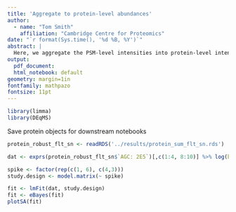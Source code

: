```yaml
---
title: 'Aggregate to protein-level abundances'
author:
  - name: "Tom Smith"
    affiliation: "Cambridge Centre for Proteomics"
date: "`r format(Sys.time(), '%d %B, %Y')`"
abstract: | 
  Here, we aggregate the PSM-level intensities into protein-level intensities
output:
  pdf_document:
  html_notebook: default
geometry: margin=1in
fontfamily: mathpazo
fontsize: 11pt
---
```


```r
library(limma)
library(DEqMS)
```

Save protein objects for downstream notebooks
```r
protein_robust_flt_sn <- readRDS('../results/protein_sum_flt_sn.rds')
```


```r
dat <- exprs(protein_robust_flt_sn$`AGC: 2E5`)[,c(1:4, 8:10)] %>% log(base=2)

spike <- factor(rep(c(1, 6), c(4,3)))
study.design <- model.matrix(~ spike)

fit <- lmFit(dat, study.design)
fit <- eBayes(fit)
plotSA(fit)

```

